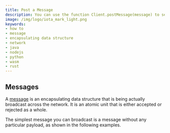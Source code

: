 ```yaml
---
title: Post a Message
description: You can use the function Client.postMessage(message) to send a message instance over a network.
image: /img/logo/iota_mark_light.png
keywords:
- how to
- message
- encapsulating data structure
- network
- java
- nodejs
- python
- wasm
- rust
---
```



## Messages

A [message](../explanations/messages_payloads_and_transactions#messages) is an encapsulating data structure that is being actually broadcast across the network. It is an atomic unit that is either accepted or rejected as a whole.

The simplest message you can broadcast is a message without any particular payload, as shown in the following examples.

<Tabs groupId="language">
  <TabItem value="java" label="Java">
    <JavaSimpleMessage />
  </TabItem>
  <TabItem value="nodejs" label="Nodejs">
    <NodejsSimpleMessage />
  </TabItem>
  <TabItem value="python" label="Python">
    <PythonSimpleMessage />
  </TabItem>
  <TabItem value="rust" label="Rust">
    <RustSimpleMessage />
  </TabItem>
  <TabItem value="wasm" label="Wasm">
    <WasmSimpleMessage />
  </TabItem>
</Tabs>
